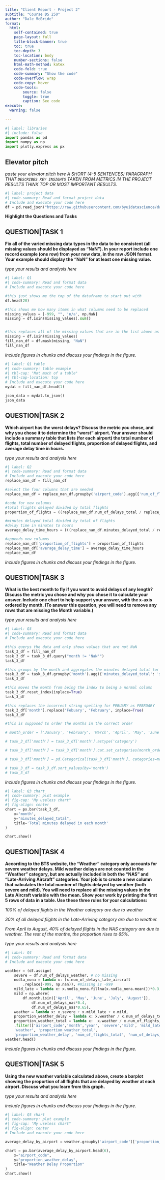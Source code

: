 ```yaml
---
title: "Client Report - Project 2"
subtitle: "Course DS 250"
author: "Dale McBride"
format:
  html:
    self-contained: true
    page-layout: full
    title-block-banner: true
    toc: true
    toc-depth: 3
    toc-location: body
    number-sections: false
    html-math-method: katex
    code-fold: true
    code-summary: "Show the code"
    code-overflow: wrap
    code-copy: hover
    code-tools:
        source: false
        toggle: true
        caption: See code
execute: 
  warning: false
    
---
```


```python
#| label: libraries
#| include: false
import pandas as pd
import numpy as np
import plotly.express as px
```


## Elevator pitch

_paste your elevator pitch here_
_A SHORT (4-5 SENTENCES) PARAGRAPH THAT `DESCRIBES KEY INSIGHTS` TAKEN FROM METRICS IN THE PROJECT RESULTS THINK TOP OR MOST IMPORTANT RESULTS._

```python
#| label: project data
#| code-summary: Read and format project data
# Include and execute your code here
df = pd.read_json("https://raw.githubusercontent.com/byuidatascience/data4missing/master/data-raw/flights_missing/flights_missing.json")
```

__Highlight the Questions and Tasks__

## QUESTION|TASK 1

__Fix all of the varied missing data types in the data to be consistent (all missing values should be displayed as “NaN”). In your report include one record example (one row) from your new data, in the raw JSON format. Your example should display the “NaN” for at least one missing value.__

_type your results and analysis here_

```python
#| label: Q1
#| code-summary: Read and format data
# Include and execute your code here

#this just shows me the top of the dataframe to start out with
df.head(20)

#this shows me how many items in what columns need to be replaced
missing_values = [-999, "", 'n/a', np.NaN]
missing = df.isin(missing_values).sum()


#this replaces all of the missing values that are in the list above as "NaN"
missing = df.isin(missing_values)
fill_nan_df = df.mask(missing, "NaN")
fill_nan_df
```

_include figures in chunks and discuss your findings in the figure._

```python
#| label: Q1 table
#| code-summary: table example
#| tbl-cap: "Not much of a table"
#| tbl-cap-location: top
# Include and execute your code here
mydat = fill_nan_df.head(1)

json_data = mydat.to_json()
json_data

```


## QUESTION|TASK 2

__Which airport has the worst delays? Discuss the metric you chose, and why you chose it to determine the “worst” airport. Your answer should include a summary table that lists (for each airport) the total number of flights, total number of delayed flights, proportion of delayed flights, and average delay time in hours.__

_type your results and analysis here_

```python
#| label: Q2
#| code-summary: Read and format data
# Include and execute your code here
replace_nan_df = fill_nan_df
```

```python

#select the four columns that are needed
replace_nan_df = replace_nan_df.groupby('airport_code').agg({'num_of_flights_total': 'sum', 'num_of_delays_total': 'sum', 'minutes_delayed_total': 'sum'})

#code for new columns
#total flights delayed divided by total flights
proportion_of_flights = ((replace_nan_df.num_of_delays_total / replace_nan_df.num_of_flights_total))

#minutes delayed total divided by total of flights
#delay time in minutes to hours
average_delay_time_hours = (((replace_nan_df.minutes_delayed_total / replace_nan_df.num_of_flights_total) / 60))

#appends new columns
replace_nan_df['proportion_of_flights'] = proportion_of_flights
replace_nan_df['average_delay_time'] = average_delay_time_hours
replace_nan_df

```

_include figures in chunks and discuss your findings in the figure._


## QUESTION|TASK 3

__What is the best month to fly if you want to avoid delays of any length? Discuss the metric you chose and why you chose it to calculate your answer. Include one chart to help support your answer, with the x-axis ordered by month. (To answer this question, you will need to remove any rows that are missing the Month variable.)__

_type your results and analysis here_

```python
#| label: Q3
#| code-summary: Read and format data
# Include and execute your code here

#this querys the data and only shows values that are not NaN
task_3_df = fill_nan_df
task_3_df = task_3_df.query("month != 'NaN'")
task_3_df

#this groups by the month and aggregates the minutes delayed total for each month
task_3_df = task_3_df.groupby('month').agg({'minutes_delayed_total': 'sum'})
task_3_df

#this moves the month from being the index to being a normal column
task_3_df.reset_index(inplace=True)
task_3_df

#this replaces the incorrect string spelling for FEBUARY as FEBRUARY
task_3_df['month'].replace('Febuary', 'February', inplace=True)
task_3_df

#this is supposed to order the months in the correct order

# month_order = ['January', 'February', 'March', 'April', 'May', 'June', 'July', 'August', 'September', 'October', 'November', 'December']

# task_3_df['month'] = task_3_df['month'].astype('category')

# task_3_df['month'] = task_3_df['month'].cat.set_categories(month_order, ordered=True)

# task_3_df['month'] = pd.Categorical(task_3_df['month'], categories=month_order, ordered=True)

# task_3_df = task_3_df.sort_values(by='month')
# task_3_df
```

_include figures in chunks and discuss your findings in the figure._

```python
#| label: Q3 chart
#| code-summary: plot example
#| fig-cap: "My useless chart"
#| fig-align: center
chart = px.bar(task_3_df,
    x='month', 
    y="minutes_delayed_total",
    title='Total minutes delayed in each month'
)

chart.show()
 ```


## QUESTION|TASK 4

__According to the BTS website, the “Weather” category only accounts for severe weather delays. Mild weather delays are not counted in the “Weather” category, but are actually included in both the “NAS” and “Late-Arriving Aircraft” categories. Your job is to create a new column that calculates the total number of flights delayed by weather (both severe and mild). You will need to replace all the missing values in the Late Aircraft variable with the mean. Show your work by printing the first 5 rows of data in a table. Use these three rules for your calculations:__

_100% of delayed flights in the Weather category are due to weather_

_30% of all delayed flights in the Late-Arriving category are due to weather._

_From April to August, 40% of delayed flights in the NAS category are due to weather. The rest of the months, the proportion rises to 65%._

_type your results and analysis here_

```python
#| label: Q4
#| code-summary: Read and format data
# Include and execute your code here

weather = (df.assign(
    severe = df.num_of_delays_weather, # no missing
    nodla_nona = lambda x: (x.num_of_delays_late_aircraft
        .replace(-999, np.nan)), #missing is -999
    mild_late = lambda x: x.nodla_nona.fillna(x.nodla_nona.mean())*0.3,
    mild = np.where(
        df.month.isin(['April', 'May', 'June', 'July', 'August']), 
            df.num_of_delays_nas*0.4,
            df.num_of_delays_nas*0.65),
    weather = lambda x: x.severe + x.mild_late + x.mild,
    proportion_weather_delay = lambda x: x.weather / x.num_of_delays_total,
    proportion_weather_total = lambda x:  x.weather / x.num_of_flights_total)
    .filter(['airport_code','month','year', 'severe','mild', 'mild_late',
    'weather', 'proportion_weather_total', 
    'proportion_weather_delay', 'num_of_flights_total', 'num_of_delays_total']))
weather.head()
```

_include figures in chunks and discuss your findings in the figure._


## QUESTION|TASK 5

__Using the new weather variable calculated above, create a barplot showing the proportion of all flights that are delayed by weather at each airport. Discuss what you learn from this graph.__

_type your results and analysis here_

_include figures in chunks and discuss your findings in the figure._

```python
#| label: Q5 chart
#| code-summary: plot example
#| fig-cap: "My useless chart"
#| fig-align: center
# Include and execute your code here

average_delay_by_airport = weather.groupby('airport_code')['proportion_weather_delay'].mean().reset_index()

chart = px.bar(average_delay_by_airport.head(6),
    x="airport_code", 
    y="proportion_weather_delay",
    title="Weather Delay Proportion"
)
chart.show()
```